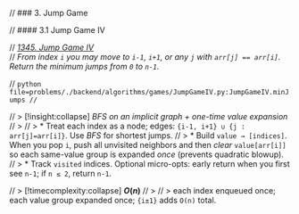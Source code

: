 

// ### 3. Jump Game

// #### 3.1 Jump Game IV


// *[1345. Jump Game IV](https://leetcode.com/problems/jump-game-iv/)*  
// *From index `i` you may move to `i-1`, `i+1`, or any `j` with `arr[j] == arr[i]`. Return the minimum jumps from `0` to `n-1`.*

// ```python file=problems/./backend/algorithms/games/JumpGameIV.py:JumpGameIV.minJumps
// ```

// > [!insight:collapse] *BFS on an implicit graph + one-time value expansion*
// >
// > * Treat each index as a node; edges: `{i-1, i+1} ∪ {j : arr[j]=arr[i]}`. Use *BFS* for shortest jumps.
// > * Build `value → [indices]`. When you pop `i`, push all unvisited neighbors and then *clear* `value[arr[i]]` so each same-value group is expanded *once* (prevents quadratic blowup).
// > * Track `visited` indices. Optional micro-opts: early return when you first see `n-1`; if `n ≤ 2`, return `n-1`.

// > [!timecomplexity:collapse] **$O(n)$**
// >
// > each index enqueued once; each value group expanded once; `{i±1}` adds `O(n)` total.




